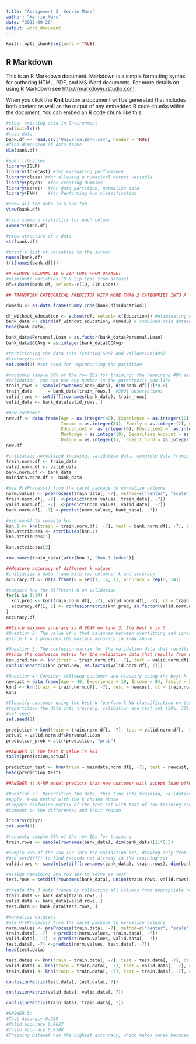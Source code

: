 ```yaml
---
title: "Assignment 2  Kerrie Mars"
author: "Kerrie Mars"
date: "2022-09-26"
output: word_document
---
```


```r
knitr::opts_chunk$set(echo = TRUE)
```

## R Markdown

This is an R Markdown document. Markdown is a simple formatting syntax for authoring HTML, PDF, and MS Word documents. For more details on using R Markdown see <http://rmarkdown.rstudio.com>.

When you click the **Knit** button a document will be generated that includes both content as well as the output of any embedded R code chunks within the document. You can embed an R code chunk like this:

```r
#clear existing data in Environment
rm(list=ls())
#load data
bank.df <- read.csv("UniversalBank.csv", header = TRUE)
#find dimension of data frame
dim(bank.df)

#open libraries
library(ISLR)
library(forecast) #for evaluating performance
library(class) #for allowing a numerical output variable
library(psych)  #for creating dummies
library(caret)  #for data partition, normalize data
library(FNN)    #for Performing knn classification

#show all the data in a new tab
View(bank.df)

#find summary statistics for each column
summary(bank.df)

#view structure of r data
str(bank.df)

#print a list of variables to the screen
names(bank.df)
t(t(names(bank.df)))

## REMOVE COLUMNS ID & ZIP CODE FROM DATASET
#eliminate variables ID & Zip Code from dataset  
df=subset(bank.df, select=-c(ID, ZIP.Code))

## TRANSFORM CATEGORICAL PREDICTOR WITH MORE THAN 2 CATEGORIES INTO A  DUMMY VARIABLE

dumedu <- as.data.frame(dummy.code(bank.df$Education))

df_without_education <- subset(df, select=-c(Education)) #eliminating education variable
bank_data <- cbind(df_without_education, dumedu) # combined main dataset
head(bank_data)

bank_data$Personal.Loan = as.factor(bank_data$Personal.Loan)
bank_data$CCAvg = as.integer(bank_data$CCAvg)

#Partitioning the data into Training(60%) and Validation(40%)
#library(caret)
set.seed(1) #set seed for reproducting the partition

#randomly sample 60% of the row IDs for training; the remaining 40% serve as
#validation, you can use any number in the parenthesis you like
train_rows <- sample(rownames(bank_data), dim(bank.df)[1]*0.6)
train_data      = bank_data[train_rows,]  #3001 observations
valid_rows <- setdiff(rownames(bank_data), train_rows)
valid_data <- bank_data[valid_rows, ]

#new customer
new.df <- data.frame(Age = as.integer(40), Experience = as.integer(10),
                     Income = as.integer(84), Family = as.integer(2), CCAvg = as.integer(2),
                     Education1 =  as.integer(0), Education2 =  as.integer(1), Education3 =  as.integer(0),
                     Mortgage = as.integer(0), Securities.Account = as.integer(0), CD.Account = as.integer(0),
                     Online = as.integer(1),  Credit.Card = as.integer(1))
new.df

#initialize normalized training, validation data, complete data frames to originals
train.norm.df <- train_data
valid.norm.df <- valid_data
bank.norm.df <- bank_data
maindata.norm.df <- bank_data

#use PreProcess() from the caret package to normalize columns
norm.values <- preProcess(train_data[, -7], method=c("center", "scale"))
train.norm.df[, -7]  <-predict(norm.values, train_data[, -7])
valid.norm.df[, -7]  <-predict(norm.values, valid_data[, -7])
bank.norm.df[, -7] <-predict(norm.values, bank_data[, -7])

#use knn() to compute knn
knn.1 <- knn(train = train.norm.df[, -7], test = bank.norm.df[, -7], cl = train.norm.df[, 7], k=5, prob=TRUE)
knn.attributes <- attributes(knn.1)
knn.attributes[1]

knn.attributes[3]

row.names(train_data)[attr(knn.1, "knn.1.index")]

##Measure accuracy of different k values
#initialize a data frame with two columns: k and accuracy
accuracy.df <- data.frame(k = seq(1, 14, 1), accuracy = rep(0, 14))

#compute knn for different k on validation
for(i in 1:14) {
  knn.pred <- knn(train.norm.df[, -7], valid.norm.df[, -7], cl = train.norm.df[, 7], k = i)
  accuracy.df[i, 2] <- confusionMatrix(knn.pred, as.factor(valid.norm.df[,7]))$overall[1]
}
accuracy.df

##Since maximum accuracy is 0.9640 on line 3, the best k is 3
#Question 2: The value of k that balances between overfitting and ignoring the predictor information is k = 3
#since k = 3 provides the maximum accuracy in k-NN above

#Question 3: The confusion matrix for the validation data that results from using the best k is below, k=3:
##show the confusion matrix for the validation data that results from using the best k
knn.pred.new <- knn(train = train.norm.df[, -7], test = valid.norm.df[, -7], cl = train.norm.df[, 7], k=3, prob=TRUE)
confusionMatrix(knn.pred.new, as.factor(valid.norm.df[, 7]))

#Question 4: Consider followng customer and classify using the best k
newcust = data.frame(Age = 40, Experience = 10, Income = 84, Family = 2, CCAvg = 2, Education_1 = 0, Education_2 = 1, Education_3 = 0, Mortgage = 0, Securities.Account = 0, CD.Account = 0, Online = 1, CreditCard = 1)
knn2 <- knn(train = train.norm.df[, -7], test = newcust, cl = train.norm.df[,7], k=3, prob=TRUE)
knn2

#Classify customer using the best k (perform k-NN classification on test data)
#repartition the data into training, validation and test set (50%, 30%, 20%) and apply k-NN method with k chosen above
#set seed
set.seed(1)

prediction <-knn(train = train.norm.df[, -7], test = valid.norm.df[, -7], cl = train.norm.df[, 7], k = 3, prob=TRUE)
actual = valid.norm.df$Personal.Loan
prediction_prob = attr(prediction, "prob")

##ANSWER 3: The best k value is k=3
table(prediction,actual)

prediction_test <- knn(train = maindata.norm.df[, -7], test = newcust, cl = maindata.norm.df[, 7], k=1, prob=TRUE)
head(prediction_test)

##ANSWER 4: k-NN model predicts that new customer will accept loan offer

#Question 5:  Repartition the data, this time into training, validation and test sets (50%, 30%, 20%)
#Apply  k-NN method with the k chosen above
#Compare confusion matrix of the test set with that of the training and validation sets
#Comment on the differences and their reason

library(dplyr)
set.seed(1)

#randomly sample 50% of the row IDs for training
train.rows <- sample(rownames(bank_data), dim(bank_data)[1]*0.5)

#sample 30% of the row IDs into the validation set, drawing only from records not already in training set
#use setdiff() to find records not already in the training set
valid.rows <- sample(setdiff(rownames(bank_data), train.rows), dim(bank_data)[1]*0.3)

#assign remaining 20% row IDs to serve as test
test.rows = setdiff(rownames(bank_data), union(train.rows, valid.rows))

#create the 3 data frames by collecting all columns from appropriate rows
train.data <- bank_data[train.rows, ]
valid.data <- bank_data[valid.rows, ]
test.data <- bank_data[test.rows, ]

#normalize datasets
#use PreProcess() from the caret package to normalize columns
norm.values <- preProcess(train.data[, -7], method=c("center", "scale"))
train.data[, -7]  <-predict(norm.values, train.data[, -7])
valid.data[, -7]  <-predict(norm.values, valid.data[, -7])
test.data[, -7] <-predict(norm.values, test.data[, -7])
head(test.data)

test.data1 <- knn(train = train.data[, -7], test = test.data[, -7], cl = train.data[, 7], k=3, prob=TRUE)
valid.data1 <- knn(train = train.data[, -7], test = valid.data[, -7], cl = train.data[, 7], k=3, prob=TRUE)
train.data1 <- knn(train = train.data[, -7], test = train.data[, -7], cl = train.data[, 7], k=3, prob=TRUE)

confusionMatrix(test.data1, test.data[, 7])

confusionMatrix(valid.data1, valid.data[, 7])

confusionMatrix(train.data1, train.data[, 7])

#ANSWER 5: 
#Test Accuracy 0.959
#Valid Accuracy 0.9627
#Train Accuracy 0.9748
#Training Dataset has the highest acccuracy, which makes sense because we drew the most data into the training set at 50%
```

